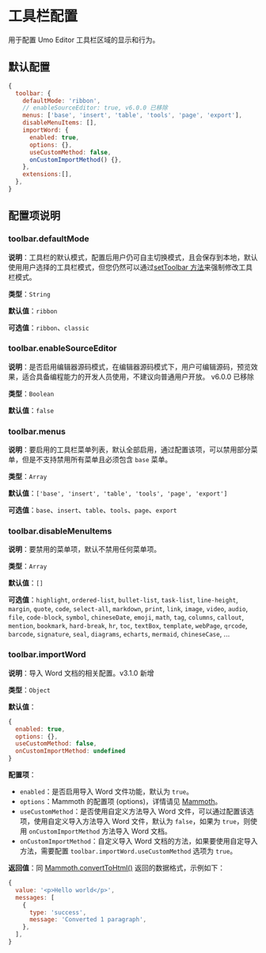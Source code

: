 
# 工具栏配置

用于配置 Umo Editor 工具栏区域的显示和行为。

## 默认配置

```js
{
  toolbar: {
    defaultMode: 'ribbon',
    // enableSourceEditor: true, v6.0.0 已移除
    menus: ['base', 'insert', 'table', 'tools', 'page', 'export'],
    disableMenuItems: [],
    importWord: {
      enabled: true,
      options: {},
      useCustomMethod: false,
      onCustomImportMethod() {},
    },
    extensions:[],
  },
}
```

## 配置项说明

### toolbar.defaultMode

**说明**：工具栏的默认模式，配置后用户仍可自主切换模式，且会保存到本地，默认使用用户选择的工具栏模式，但您仍然可以通过[setToolbar 方法](../methods#settoolbar)来强制修改工具栏模式。

**类型**：`String`

**默认值**：`ribbon`

**可选值**：`ribbon`、`classic`

### toolbar.enableSourceEditor

**说明**：是否启用编辑器源码模式，在编辑器源码模式下，用户可编辑源码，预览效果，适合具备编程能力的开发人员使用，不建议向普通用户开放。 <Badge theme="danger">v6.0.0 已移除</Badge>

**类型**：`Boolean`

**默认值**：`false`

### toolbar.menus

**说明**：要启用的工具栏菜单列表，默认全部启用，通过配置该项，可以禁用部分菜单，但是不支持禁用所有菜单且必须包含 `base` 菜单。

**类型**：`Array`

**默认值**：`['base', 'insert', 'table', 'tools', 'page', 'export']`

**可选值**：`base`、`insert`、`table`、`tools`、`page`、`export`

### toolbar.disableMenuItems

**说明**：要禁用的菜单项，默认不禁用任何菜单项。

**类型**：`Array`

**默认值**：`[]`

**可选值**：`highlight`, `ordered-list`, `bullet-list`, `task-list`, `line-height`, `margin`, `quote`, `code`, `select-all`, `markdown`, `print`, `link`, `image`, `video`, `audio`, `file`, `code-block`, `symbol`, `chineseDate`, `emoji`, `math`, `tag`, `columns`, `callout`, `mention`, `bookmark`, `hard-break`, `hr`, `toc`, `textBox`, `template`, `webPage`, `qrcode`, `barcode`, `signature`, `seal`, `diagrams`, `echarts`, `mermaid`, `chineseCase`, ...

### toolbar.importWord 

**说明**：导入 Word 文档的相关配置。<Badge theme="success">v3.1.0 新增</Badge>

**类型**：`Object`

**默认值**：

```js
{
  enabled: true, 
  options: {},
  useCustomMethod: false,
  onCustomImportMethod: undefined
}
```
**配置项**：

- `enabled`：是否启用导入 Word 文件功能，默认为 `true`。
- `options`：Mammoth 的配置项 (options)，详情请见 [Mammoth](https://www.npmjs.com/package/mammoth#api)。
- `useCustomMethod`：是否使用自定义方法导入 Word 文件，可以通过配置该选项，使用自定义导入方法导入 Word 文件，默认为 `false`，如果为 `true`，则使用 `onCustomImportMethod` 方法导入 Word 文档。
- `onCustomImportMethod`：自定义导入 Word 文档的方法，如果要使用自定导入方法，需要配置 `toolbar.importWord.useCustomMethod` 选项为 `true`。

**返回值**：同 [Mammoth.convertToHtml()](https://www.npmjs.com/package/mammoth#api) 返回的数据格式，示例如下：

```js
{
  value: '<p>Hello world</p>',
  messages: [
    {
      type: 'success', 
      message: 'Converted 1 paragraph',
    },
  ],
}
```
